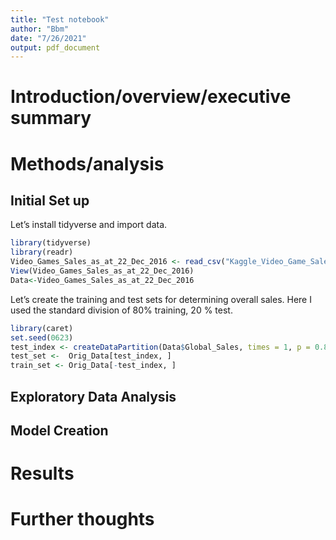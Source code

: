 ```yaml
---
title: "Test notebook"
author: "Bbm"
date: "7/26/2021"
output: pdf_document
---
```

# **Introduction/overview/executive summary**

# **Methods/analysis**

## Initial Set up

Let's install tidyverse and import data.

```r
library(tidyverse)
library(readr)
Video_Games_Sales_as_at_22_Dec_2016 <- read_csv("Kaggle_Video_Game_Sales_Data/Video_Games_Sales_as_at_22_Dec_2016.csv")
View(Video_Games_Sales_as_at_22_Dec_2016)
Data<-Video_Games_Sales_as_at_22_Dec_2016
```

Let's create the training and test sets for determining overall sales. Here I used the standard division of 80% training, 20 % test.

```r
library(caret)
set.seed(0623)
test_index <- createDataPartition(Data$Global_Sales, times = 1, p = 0.8, list = FALSE)
test_set <-  Orig_Data[test_index, ] 
train_set <- Orig_Data[-test_index, ]
```

## Exploratory Data Analysis

## Model Creation

# Results

# Further thoughts
